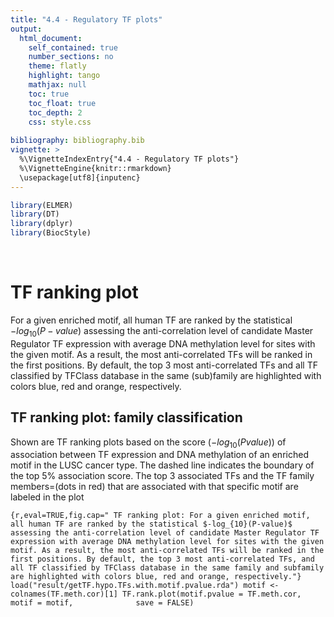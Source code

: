 ```yaml
---
title: "4.4 - Regulatory TF plots"
output: 
  html_document:
    self_contained: true
    number_sections: no
    theme: flatly
    highlight: tango
    mathjax: null
    toc: true
    toc_float: true
    toc_depth: 2
    css: style.css
  
bibliography: bibliography.bib    
vignette: >
  %\VignetteIndexEntry{"4.4 - Regulatory TF plots"}
  %\VignetteEngine{knitr::rmarkdown}
  \usepackage[utf8]{inputenc}
---
```


```r
library(ELMER)
library(DT)
library(dplyr)
library(BiocStyle)
```
<br>

# TF ranking plot

For a given enriched motif, all human TF are ranked by the statistical $-log_{10}(P-value)$ assessing the anti-correlation level of candidate Master Regulator TF expression with average DNA methylation level for sites with the given motif. As a result, the most anti-correlated TFs will be ranked in the first positions. By default, the top 3 most anti-correlated TFs and all TF classified by TFClass database in the same (sub)family  are highlighted with colors blue, red and orange, respectively.


## TF ranking plot: family classification

Shown are TF ranking plots based on the score ($-log_{10}(P value))$ of association between TF expression and DNA methylation of an enriched motif in the LUSC cancer type. The dashed line indicates the boundary of the top 5% association score. The top 3 associated TFs and the TF family members=(dots in red) that are associated with that specific motif are labeled in the plot

```{r,eval=TRUE,fig.cap=" TF ranking plot: For a given enriched motif, all human TF are ranked by the statistical $-log_{10}(P-value)$ assessing the anti-correlation level of candidate Master Regulator TF expression with average DNA methylation level for sites with the given motif. As a result, the most anti-correlated TFs will be ranked in the first positions. By default, the top 3 most anti-correlated TFs, and all TF classified by TFClass database in the same family and subfamily are highlighted with colors blue, red and orange, respectively."}
load("result/getTF.hypo.TFs.with.motif.pvalue.rda")
motif <- colnames(TF.meth.cor)[1]
TF.rank.plot(motif.pvalue = TF.meth.cor, 
             motif = motif,
             save = FALSE) 
```


